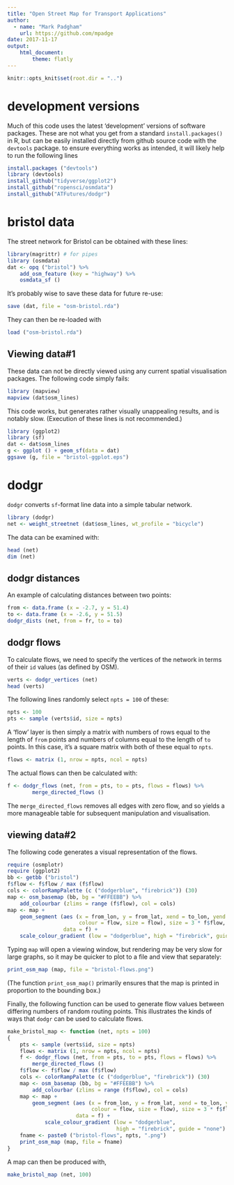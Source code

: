 ```yaml
---
title: "Open Street Map for Transport Applications"
author: 
  - name: "Mark Padgham"
    url: https://github.com/mpadge
date: 2017-11-17
output: 
    html_document:
        theme: flatly
---
```


```r
knitr::opts_knit$set(root.dir = "..")
```

# development versions

Much of this code uses the latest 'development' versions of software packages.
These are not what you get from a standard `install.packages()` in R, but can be
easily installed directly from github source code with the `devtools` package.
to ensure everything works as intended, it will likely help to run the following
lines
```r
install.packages ("devtools")
library (devtools)
install_github("tidyverse/ggplot2")
install_github("ropensci/osmdata")
install_github("ATFutures/dodgr")
```

# bristol data

The street network for Bristol can be obtained with these lines:
```r
library(magrittr) # for pipes
library (osmdata)
dat <- opq ("bristol") %>%
    add_osm_feature (key = "highway") %>%
    osmdata_sf ()
```
It's probably wise to save these data for future re-use:
```r
save (dat, file = "osm-bristol.rda")
```
They can then be re-loaded with
```r
load ("osm-bristol.rda")
```

## Viewing data#1

These data can not be directly viewed using any current spatial visualisation
packages. The following code simply fails:
```r
library (mapview)
mapview (dat$osm_lines)
```

This code works, but generates rather visually unappealing results, and is
notably slow. (Execution of these lines is not recommended.)
```r
library (ggplot2)
library (sf)
dat <- dat$osm_lines
g <- ggplot () + geom_sf(data = dat)
ggsave (g, file = "bristol-ggplot.eps")
```

# dodgr

`dodgr` converts `sf`-format line data into a simple tabular network.
```r
library (dodgr)
net <- weight_streetnet (dat$osm_lines, wt_profile = "bicycle")
```
The data can be examined with:
```r
head (net)
dim (net)
```

## dodgr distances

An example of calculating distances between two points:
```r
from <- data.frame (x = -2.7, y = 51.4)
to <- data.frame (x = -2.6, y = 51.5)
dodgr_dists (net, from = fr, to = to)
```

## dodgr flows

To calculate flows, we need to specify the vertices of the network in terms of
their `id` values (as defined by OSM).

```r
verts <- dodgr_vertices (net)
head (verts)
```
The following lines randomly select `npts = 100` of these:
```r
npts <- 100
pts <- sample (verts$id, size = npts)
```
A 'flow' layer is then simply a matrix with numbers of rows equal to the length
of `from` points and numbers of columns equal to the length of `to` points. In
this case, it's a square matrix with both of these equal to `npts`.
```r
flows <- matrix (1, nrow = npts, ncol = npts)
```
The actual flows can then be calculated with:
```r
f <- dodgr_flows (net, from = pts, to = pts, flows = flows) %>%
        merge_directed_flows ()
```
The `merge_directed_flows` removes all edges with zero flow, and so yields a
more manageable table for subsequent manipulation and visualisation.

## viewing data#2

The following code generates a visual representation of the flows.
```r
require (osmplotr)
require (ggplot2)
bb <- getbb ("bristol")
f$flow <- f$flow / max (f$flow)
cols <- colorRampPalette (c ("dodgerblue", "firebrick")) (30)
map <- osm_basemap (bb, bg = "#FFEEBB") %>%
    add_colourbar (zlims = range (f$flow), col = cols)
map <- map +
    geom_segment (aes (x = from_lon, y = from_lat, xend = to_lon, yend = to_lat,
                       colour = flow, size = flow), size = 3 * f$flow,
                  data = f) +
    scale_colour_gradient (low = "dodgerblue", high = "firebrick", guide = "none")
```
Typing `map` will open a viewing window, but rendering may be very slow for
large graphs, so it may be quicker to plot to a file and view that separately:
```r
print_osm_map (map, file = "bristol-flows.png")
```
(The function `print_osm_map()` primarily ensures that the map is printed in
proportion to the bounding box.)

Finally, the following function can be used to generate flow values between
differing numbers of random routing points. This illustrates the kinds of ways
that `dodgr` can be used to calculate flows.
```r
make_bristol_map <- function (net, npts = 100)
{
    pts <- sample (verts$id, size = npts)
    flows <- matrix (1, nrow = npts, ncol = npts)
    f <- dodgr_flows (net, from = pts, to = pts, flows = flows) %>%
        merge_directed_flows ()
    f$flow <- f$flow / max (f$flow)
    cols <- colorRampPalette (c ("dodgerblue", "firebrick")) (30)
    map <- osm_basemap (bb, bg = "#FFEEBB") %>%
        add_colourbar (zlims = range (f$flow), col = cols)
    map <- map +
        geom_segment (aes (x = from_lon, y = from_lat, xend = to_lon, yend = to_lat,
                           colour = flow, size = flow), size = 3 * f$flow,
                      data = f) +
            scale_colour_gradient (low = "dodgerblue",
                                   high = "firebrick", guide = "none")
    fname <- paste0 ("bristol-flows", npts, ".png")
    print_osm_map (map, file = fname)
}
```
A map can then be produced with,
```r
make_bristol_map (net, 100)
```
